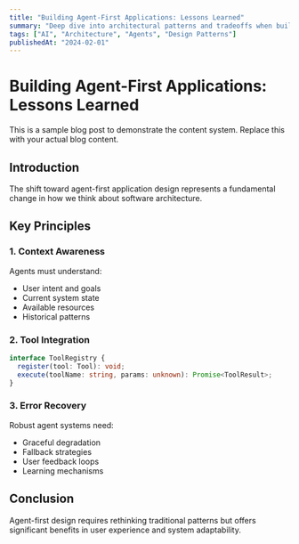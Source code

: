 ```yaml
---
title: "Building Agent-First Applications: Lessons Learned"
summary: "Deep dive into architectural patterns and tradeoffs when building applications with AI agents as first-class citizens."
tags: ["AI", "Architecture", "Agents", "Design Patterns"]
publishedAt: "2024-02-01"
---
```


# Building Agent-First Applications: Lessons Learned

This is a sample blog post to demonstrate the content system. Replace this with your actual blog content.

## Introduction

The shift toward agent-first application design represents a fundamental change in how we think about software architecture.

## Key Principles

### 1. Context Awareness

Agents must understand:
- User intent and goals
- Current system state  
- Available resources
- Historical patterns

### 2. Tool Integration

```typescript
interface ToolRegistry {
  register(tool: Tool): void;
  execute(toolName: string, params: unknown): Promise<ToolResult>;
}
```

### 3. Error Recovery

Robust agent systems need:
- Graceful degradation
- Fallback strategies  
- User feedback loops
- Learning mechanisms

## Conclusion

Agent-first design requires rethinking traditional patterns but offers significant benefits in user experience and system adaptability.